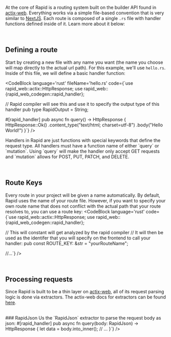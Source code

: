 
At the core of Rapid is a routing system built on the builder API found in [actix-web](https://actix.rs). Everything works via a simple file-based convention that is very similar to [NextJS](https://nextjs.org). Each route is composed of a single `.rs` file with handler functions defined inside of it. Learn more about it below:

<br />

## Defining a route

Start by creating a new file with any name you want (the name you choose will map directly to the actual url path). For this example, we'll use `hello.rs`. Inside of this file, we will define a basic handler function:

<CodeBlock
    language='rust'
    fileName='hello.rs'
	code={`use rapid_web::actix::HttpResponse;
use rapid_web::{rapid_web_codegen::rapid_handler};

// Rapid compiler will see this and use it to specify the output type of this handler
pub type RapidOutput = String;

#[rapid_handler]
pub async fn query() -> HttpResponse {
    HttpResponse::Ok()
    .content_type("text/html; charset=utf-8")
    .body("Hello World!")
}`}
/>
<p className='mt-4'>Handlers in Rapid are just functions with special keywords that define the request type. All handlers must have a function name of either `query` or `mutation`. Using `query` will make the handler only accept GET requests and `mutation` allows for POST, PUT, PATCH, and DELETE. </p>

<br />

## Route Keys


Every route in your project will be given a name automatically. By default, Rapid uses the name of your route file. However, if you want to specify your own route name that does not conflict with the actual path that your route resolves to, you can use a route key:
<CodeBlock
    language='rust'
	code={`use rapid_web::actix::HttpResponse;
use rapid_web::{rapid_web_codegen::rapid_handler};

// This will constant will get analyzed by the rapid compiler
// It will then be used as the identifer that you will specify on the frontend to call your handler:
pub const ROUTE_KEY: &str = "yourRouteName";

//...`}
/>


<br />


## Processing requests
Since Rapid is built to be a thin layer on [actix-web](https://actix.rs), all of its request parsing logic is done via extractors. The actix-web docs for extractors can be found [here](https://actix.rs/docs/extractors).

<br />
### RapidJson
Us the `RapidJson` extractor to parse the request body as json:
<CodeBlock
    language='rust'
	code={`use rapid_web::actix::HttpResponse;
use rapid_web::{rapid_web_codegen::rapid_handler, request::RapidJson};

#[rapid_handler]
pub async fn query(body: RapidJson<String>) -> HttpResponse {
    let data = body.into_inner();
    // ...
}`}
/>
